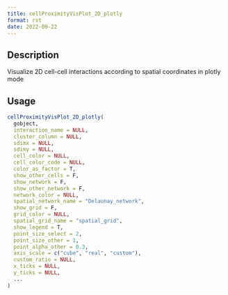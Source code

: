```yaml
--- 
title: cellProximityVisPlot_2D_plotly 
format: rst 
date: 2022-09-22 
--- 
```


## Description

Visualize 2D cell-cell interactions according to spatial coordinates in plotly mode


## Usage

```r
cellProximityVisPlot_2D_plotly(
  gobject,
  interaction_name = NULL,
  cluster_column = NULL,
  sdimx = NULL,
  sdimy = NULL,
  cell_color = NULL,
  cell_color_code = NULL,
  color_as_factor = T,
  show_other_cells = F,
  show_network = F,
  show_other_network = F,
  network_color = NULL,
  spatial_network_name = "Delaunay_network",
  show_grid = F,
  grid_color = NULL,
  spatial_grid_name = "spatial_grid",
  show_legend = T,
  point_size_select = 2,
  point_size_other = 1,
  point_alpha_other = 0.3,
  axis_scale = c("cube", "real", "custom"),
  custom_ratio = NULL,
  x_ticks = NULL,
  y_ticks = NULL,
  ...
)
```


